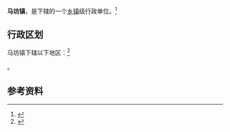 {{中国乡级行政区|14/11/28/101/000}}

'''马坊镇'''，是{{PRC admin/fullname|14/11/28/101/000|3}}下辖的一个[[乡镇|乡镇]]级行政单位。<ref>{{PRC admin/ref sgc|{{PRC admin/parent|14/11/28/101/000}}}}</ref>

== 行政区划 ==

马坊镇下辖以下地区：<ref>{{PRC admin/ref sgc|14/11/28/101/000}}</ref>

{{PRC admin/children|14/11/28/101/000}}。

== 参考资料 ==

{{reflist}}

{{行政区划小作品}}
{{PRC admin/navcat|14/11/28/101/000}}